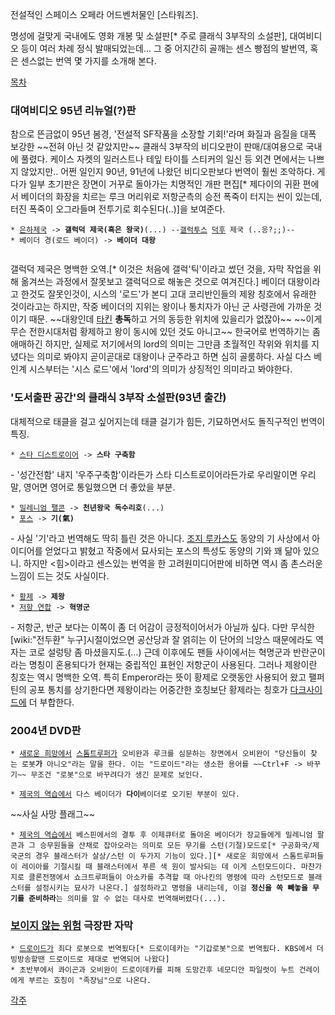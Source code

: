 전설적인 스페이스 오페라 어드벤처물인 [스타워즈].

명성에 걸맞게 국내에도 영화 개봉 및 소설판[* 주로 클래식 3부작의 소설판], 대여비디오 등이 여러 차례 정식 발매되었는데... 그 중 어지간히 골깨는 센스 빵점의 발번역, 혹은 센스없는 번역 몇 가지를 소개해 본다. 

[[목차]]

=== 대여비디오 95년 리뉴얼(?)판 ===
참으로 뜬금없이 95년 봄경, '전설적 SF작품을 소장할 기회!'라며 화질과 음질을 대폭 보강한 ~~전혀 아닌 것 같았지만~~ 클래식 3부작의 비디오판이 판매/대여용으로 국내에 풀렸다. 케이스 자켓의 일러스트나 테잎 타이틀 스티커의 일신 등 외견 면에서는 나쁘지 않았지만.. 어쩐 일인지 90년, 91년에 나왔던 비디오판보다 번역이 훨씬 조악하다. 게다가 일부 초기판은 장면이 거꾸로 돌아가는 치명적인 개판 편집[* 제다이의 귀환 편에서 베이더의 화장을 치르는 루크 머리위로 저항군측의 승전 폭죽이 터지는 씬이 있는데, 터진 폭죽이 오그라들며 전투기로 회수된다(..)]을 보여준다.

 * [[은하제국]] -> '''갤럭덕 제국(혹은 왕국)'''(...) --[[갤럭투스]] [[덕후]] 제국 (..응?;;)--
 * 베이더 경(로드 베이더) -> '''베이더 대왕'''
               
갤럭덕 제국은 명백한 오역.[* 이것은 처음에 갤럭'틱'이라고 썼던 것을, 자막 작업을 위해 옮겨쓰는 과정에서 잘못보고 갤럭덕으로 해놓은 것으로 여겨진다.] 베이더 대왕이라고 한것도 잘못인것이, 시스의 '로드'가 본디 고대 코리반인들의 제왕 칭호에서 유래한 것이라고는 하지만, 작중 베이더의 지위는 왕이나 통치자가 아닌 군 사령관에 가까운 것이기 때문. ~~대왕인데 [[타킨]] '''총독'''하고 거의 동등한 위치에 있을리가 없잖아~~ ~~이게 무슨 전한시대처럼 황제하고 왕이 동시에 있던 것도 아니고~~ 한국어로 번역하기는 좀 애매하긴 하지만, 실제로 저기에서의 lord의 의미는 그만큼 초월적인 작위와 위치를 지녔다는 의미로 봐야지 곧이곧대로 대왕이나 군주라고 하면 심히 골룸하다. 사실 다스 베인계 시스부터는 '시스 로드'에서 'lord'의 의미가 상징적인 의미라고 봐야한다.

=== '도서출판 공간'의 클래식 3부작 소설판(93년 출간) ===
대체적으로 태클을 걸고 싶어지는데 태클 걸기가 힘든, 기묘하면서도 돌직구적인 번역이 특징.

 * [[스타 디스트로이어]] -> '''스타 구축함''' 
- '성간전함' 내지 '우주구축함'이라든가 스타 디스트로이어라든가로 우리말이면 우리말, 영어면 영어로 통일했으면 더 좋았을 부분.

 * [[밀레니엄 팰콘]] -> '''천년왕국 독수리호'''(...)
 * [[포스]] -> '''기(氣)''' 
- 사실 '기'라고 번역해도 딱히 틀린 것은 아니다. [[조지 루카스]]도 동양의 기 사상에서 아이디어를 얻었다고 밝혔고 작중에서 묘사되는 포스의 특성도 동양의 기와 꽤 닮아 있으니. 하지만 <힘>이라고 센스있는 번역을 한 고려원미디어판에 비하면 역시 좀 촌스러운 느낌이 드는 것도 사실이다.

 * [[황제]] -> '''제왕'''
 * [[저항 연합]] -> '''혁명군''' 
- 저항군, 반군 보다는 이쪽이 좀 더 어감이 긍정적이어서가 아닐까 싶다. 다만 무식한 [wiki:"전두환" 누구]시절이었으면 공산당과 잘 얽히는 이 단어의 늬앙스 때문에라도 역자는 코로 설렁탕 좀 마셨을지도.(…) 근데 이후에도 팬들 사이에서는 혁명군과 반란군이라는 명칭이 혼용되다가 현재는 중립적인 표현인 저항군이 사용된다. 그러나 제왕이란 칭호는 역시 명백한 오역. 특히 Emperor라는 뜻이 황제로 오랫동안 사용되어 왔고 팰퍼틴의 공포 통치를 상기한다면 제왕이라는 어중간한 호칭보단 황제라는 칭호가 [[다크사이드]]에 더 부합한다.

=== 2004년 DVD판 ===
 * [[새로운 희망]]에서 [[스톰트루퍼]]가 오비완과 루크를 심문하는 장면에서 오비완이 "당신들이 찾는 로봇'''가''' 아니오"라는 말을 한다. 이는 "드로이드"라는 생소한 용어를 ~~Ctrl+F -> 바꾸기~~ 무조건 "로봇"으로 바꾸려다가 생긴 문제로 보인다.

 * [[제국의 역습]]에서 다스 베이더가 '''다이'''베이더로 오기된 부분이 있다.
~~사실 사망 플래그~~

 * [[제국의 역습]]에서 베스핀에서의 결투 후 이제큐터로 돌아온 베이더가 장교들에게 밀레니엄 팔콘과 그 승무원들을 산채로 잡아오라는 의미로 모든 무기를 스턴(기절)모드로[* 구공화국/제국군의 경우 블래스터가 살상/스턴 이 두가지 기능이 있다.][* 새로운 희망에서 스톰트루퍼들이 레이아를 기절시킬 때 블래스터에서 푸른 색 원이 발사되는 데 이게 스턴모드이다. 마찬가지로 클론전쟁에서 쇼크트루퍼들이 아소카를 추격할 때 아나킨의 명령에 따라 스턴모드로 블래스터를 설정시키는 묘사가 나온다.] 설정하라고 명령을 내리는데, 이걸 '''정신을 쏙 빼놓을 무기를 준비하라'''는 의미를 알 수 없는 대사로 번역해버렸다(...).
=== [[보이지 않는 위험]] 극장판 자막 ===
 * [[드로이드]]가 죄다 로봇으로 번역됬다[* 드로이데카는 "기갑로봇"으로 번역됬다. KBS에서 더빙방송할땐 드로이드로 제대로 번역되어 나왔다]
 * 초반부에서 콰이곤과 오비완이 드로이데카를 피해 도망간후 네모디안 파일럿이 누트 건레이에게 부르는 호칭이 "족장님"으로 나온다.


[[각주]]
